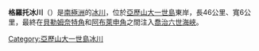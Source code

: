 '''格羅托冰川'''（{{lang-en|Grotto Glacier}}）是[[南極洲|南極洲]]的[[冰川|冰川]]，位於[[亞歷山大一世島|亞歷山大一世島]]東岸，長46公里、寬6公里，最終在[[貝勒姆奈特角|貝勒姆奈特角]]和[[阿布萊申角|阿布萊申角]]之間注入[[喬治六世海峽|喬治六世海峽]]。

{{coord|70|45|S|68|35|W|source:GNIS|display=title}}

{{DEFAULTSORT:Grotto Glacier}}
[[Category:亞歷山大一世島冰川|Category:亞歷山大一世島冰川]]


{{AlexanderIsland-geo-stub}}